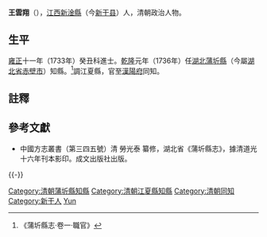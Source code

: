 '''王雲翔'''（{{bd|？||？||}}），[[江西|江西]][[新淦縣|新淦縣]]（今[[新干县|新干县]]）人，清朝政治人物。

== 生平 ==
[[雍正|雍正]]十一年（1733年）癸丑科進士。[[乾隆|乾隆]]元年（1736年）任[[湖北|湖北]][[蒲圻縣|蒲圻縣]]（今屬[[湖北省|湖北省]][[赤壁市|赤壁市]]）知縣。<ref>《蒲圻縣志·卷一·職官》</ref>調江夏縣，官至[[漢陽府|漢陽府]]同知。

==註釋==
{{reflist}}

==參考文獻==
*中國方志叢書（第三四五號）清 勞光泰 纂修，湖北省《蒲圻縣志》，據清道光十六年刊本影印。成文出版社出版。

{{-}}
{{start box}}
{{s-off}}
{{succession box|[[劉嗣孔|劉嗣孔]]|[[孫毓華|孫毓華]]|[[湖北|湖北]][[蒲圻縣|蒲圻縣]][[蒲圻縣知縣列表|知縣]]|<small>[[乾隆|乾隆]]元年（1736年）上任</small>}}
{{end box}}

{{雍正十一年癸丑科殿試金榜}}
{{DEFAULTSORT:Wang王}}
[[Category:清朝蒲圻縣知縣|Category:清朝蒲圻縣知縣]]
[[Category:清朝江夏縣知縣|Category:清朝江夏縣知縣]]
[[Category:清朝同知|Category:清朝同知]]
[[Category:新干人|Category:新干人]]
[[Category:王姓|Yun]]
{{清朝人物小作品}}